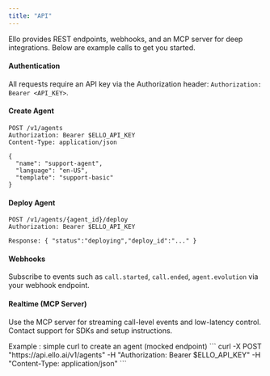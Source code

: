 ```yaml
---
title: "API"
---
```


<Card>
  Ello provides REST endpoints, webhooks, and an MCP server for deep integrations. Below are example calls to get you started.

  #### **Authentication**

  All requests require an API key via the Authorization header: `Authorization: Bearer <API_KEY>`.

  #### **Create Agent**

  ```
  POST /v1/agents
  Authorization: Bearer $ELLO_API_KEY
  Content-Type: application/json
  
  {
    "name": "support-agent",
    "language": "en-US",
    "template": "support-basic"
  }
  ```

  #### **Deploy Agent**

  ```
  POST /v1/agents/{agent_id}/deploy
  Authorization: Bearer $ELLO_API_KEY
  
  Response: { "status":"deploying","deploy_id":"..." }
  ```

  #### **Webhooks**

  Subscribe to events such as `call.started`, `call.ended`, `agent.evolution` via your webhook endpoint.

  #### **Realtime (MCP Server)**

  Use the MCP server for streaming call-level events and low-latency control. Contact support for SDKs and setup instructions.

  <Note>
    Example : simple curl to create an agent (mocked endpoint)
  </Note>
  ```
  curl -X POST "https://api.ello.ai/v1/agents"   -H "Authorization: Bearer $ELLO_API_KEY"   -H "Content-Type: application/json"  
  ```
</Card>
